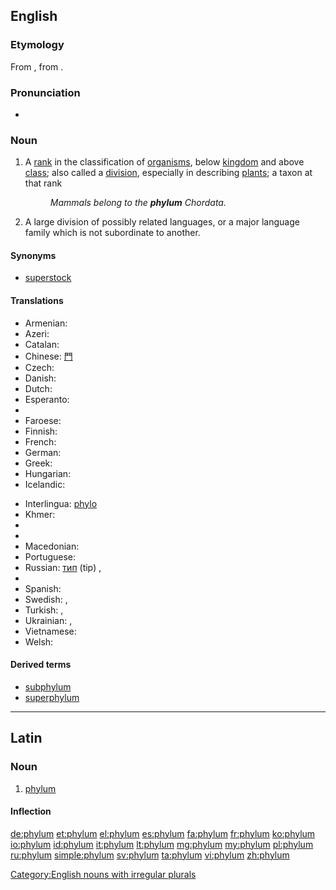 ==English==
{{wikipedia|phylum|lang=en}}

===Etymology===
From {{etyl|la|en}} {{term|phylum|lang=la}}, from {{etyl|grc|en}} {{term|φῦλον||tribe, race|tr=phulon|lang=grc|sc=polytonic}}.

===Pronunciation===
* {{IPA|/ˈfaɪləm/|lang=en}}

===Noun===
{{en-noun|phyl|a|pl2=phylums}}

# {{context|biology|taxonomy}} A [[rank]] in the classification of [[organism]]s, below [[kingdom]] and above [[class]]; also called a [[division]], especially in describing [[plant]]s; a taxon at that rank
#: ''Mammals belong to the '''phylum''' Chordata.''
# {{context|linguistics}} A large division of possibly related languages, or a major language family which is not subordinate to another.

====Synonyms====
* {{sense|group of languages}} [[superstock]]

====Translations====
{{trans-top|(biology, taxonomy) A rank in the classification of organisms, below kingdom and above class}}
* Armenian: {{t|hy|տիպ|sc=Armn}}
* Azeri: {{t-|az|tip}}
* Catalan: {{t-|ca|fílum|m}}
* Chinese: [[門]]
* Czech: {{t+|cs|kmen|m}}
* Danish: {{t-|da|række|c}}
* Dutch: {{t+|nl|stam}}
* Esperanto: {{t-|eo|filumo}}
* {{trreq|et}}
* Faroese: {{t-|fo|fylki|n}}
* Finnish: {{t-|fi|pääjakso}}
* French: {{t+|fr|embranchement|m}}
* German: {{t+|de|Stamm|m}}
* Greek: {{t+|el|φύλο|n}}
* Hungarian: {{t+|hu|törzs}}
* Icelandic: {{t|is|fylking|f}}
{{trans-mid}}
* Interlingua: [[phylo]]
* Khmer: {{t+|km|សាខា|tr=sar khar|sc=Khmr}}
* {{trreq|lv}}
* {{trreq|lt}}
* Macedonian: {{t-|mk|колено|n|tr=kóleno|sc=Cyrl}}
* Portuguese: {{t+|pt|filo|m}}
* Russian: {{qualifier|zool.}} [[тип]] (tip) {{m}}, {{qualifier|botany}} {{t+|ru|отдел|m|tr=otdél|sc=Cyrl}}
* {{trreq|sk}}
* Spanish: {{t+|es|filo|m}}
* Swedish: {{t+|sv|stam|c}}, {{t+|sv|fylum|n}}
* Turkish: {{t+|tr|şube}},  {{t+|tr|filum}}
* Ukrainian: {{qualifier|zool.}} {{t-|uk|тип|m|tr=typ|sc=Cyrl}}, {{qualifier|botany}} {{t-|uk|відділ|m|tr=víddil|sc=Cyrl}}
* Vietnamese: {{t+|vi|ngành}}
* Welsh: {{t-|cy|ffylwm}}
{{trans-bottom}}

====Derived terms====
* [[subphylum]]
* [[superphylum]]

[[Category:English nouns with irregular plurals]]

----

==Latin==
{{wikipedia|lang=la}}

===Noun===
{{la-noun|phylum|phyli|phylī|n|second}}

# [[#English|phylum]]

====Inflection====
{{la-decl-2nd-N|phyl}}

[[de:phylum]]
[[et:phylum]]
[[el:phylum]]
[[es:phylum]]
[[fa:phylum]]
[[fr:phylum]]
[[ko:phylum]]
[[io:phylum]]
[[id:phylum]]
[[it:phylum]]
[[lt:phylum]]
[[mg:phylum]]
[[my:phylum]]
[[pl:phylum]]
[[ru:phylum]]
[[simple:phylum]]
[[sv:phylum]]
[[ta:phylum]]
[[vi:phylum]]
[[zh:phylum]]